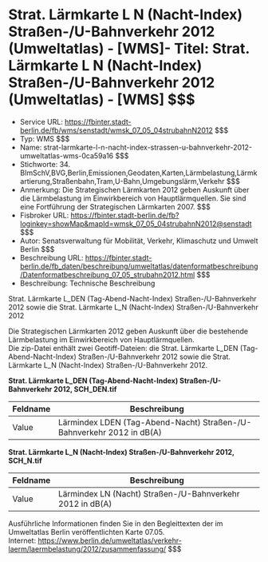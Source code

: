 # Strat. Lärmkarte L N (Nacht-Index) Straßen-/U-Bahnverkehr 2012 (Umweltatlas) - [WMS]- Titel: Strat. Lärmkarte L N (Nacht-Index) Straßen-/U-Bahnverkehr 2012 (Umweltatlas) - [WMS] $$$
- Service URL: https://fbinter.stadt-berlin.de/fb/wms/senstadt/wmsk_07_05_04strubahnN2012 $$$
- Typ: WMS $$$
- Name: strat-larmkarte-l-n-nacht-index-strassen-u-bahnverkehr-2012-umweltatlas-wms-0ca59a16 $$$
- Stichworte: 34. BImSchV,BVG,Berlin,Emissionen,Geodaten,Karten,Lärmbelastung,Lärmkartierung,Straßenbahn,Tram,U-Bahn,Umgebungslärm,Verkehr $$$
- Anmerkung: Die Strategischen Lärmkarten 2012 geben Auskunft über die Lärmbelastung im Einwirkbereich von Hauptlärmquellen. Sie sind eine Fortführung der Strategischen Lärmkarten 2007. $$$
- Fisbroker URL: https://fbinter.stadt-berlin.de/fb?loginkey=showMap&mapId=wmsk_07_05_04strubahnN2012@senstadt $$$
- Autor: Senatsverwaltung für Mobilität, Verkehr, Klimaschutz und Umwelt Berlin $$$
- Beschreibung URL: https://fbinter.stadt-berlin.de/fb_daten/beschreibung/umweltatlas/datenformatbeschreibung/Datenformatbeschreibung_07_05_strubahn2012.html $$$
- Beschreibung: Technische Beschreibung 

Strat. Lärmkarte L\_DEN (Tag-Abend-Nacht-Index) Straßen-/U-Bahnverkehr 2012 sowie die Strat. Lärmkarte L\_N (Nacht-Index) Straßen-/U-Bahnverkehr 2012

Die Strategischen Lärmkarten 2012 geben Auskunft über die bestehende Lärmbelastung im Einwirkbereich von Hauptlärmquellen.   
Die zip-Datei enthält zwei Geotiff-Dateien: die Strat. Lärmkarte L\_DEN (Tag-Abend-Nacht-Index) Straßen-/U-Bahnverkehr 2012 sowie die Strat. Lärmkarte L\_N (Nacht-Index) Straßen-/U-Bahnverkehr 2012.

**Strat. Lärmkarte L\_DEN (Tag-Abend-Nacht-Index) Straßen-/U-Bahnverkehr 2012, SCH\_DEN.tif**

| Feldname | Beschreibung                                                          |
| -------- | --------------------------------------------------------------------- |
| Value    | Lärmindex LDEN (Tag-Abend-Nacht) Straßen-/U-Bahnverkehr 2012 in dB(A) |

**Strat. Lärmkarte L\_N (Nacht-Index) Straßen-/U-Bahnverkehr 2012, SCH\_N.tif**

| Feldname | Beschreibung                                              |
| -------- | --------------------------------------------------------- |
| Value    | Lärmindex LN (Nacht) Straßen-/U-Bahnverkehr 2012 in dB(A) |

Ausführliche Informationen finden Sie in den Begleittexten der im Umweltatlas Berlin veröffentlichten Karte 07.05.  
Internet: https://www.berlin.de/umweltatlas/verkehr-laerm/laermbelastung/2012/zusammenfassung/ $$$
